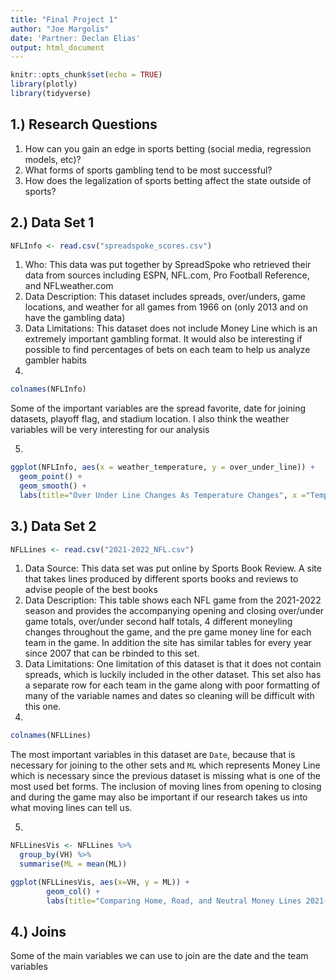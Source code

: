 ```yaml
---
title: "Final Project 1"
author: "Joe Margolis"
date: 'Partner: Declan Elias'
output: html_document
---
```


```r
knitr::opts_chunk$set(echo = TRUE)
library(plotly)
library(tidyverse)
```

## 1.) Research Questions

1. How can you gain an edge in sports betting (social media, regression models, etc)?
2. What forms of sports gambling tend to be most successful?
3. How does the legalization of sports betting affect the state outside of sports?

## 2.) Data Set 1

```r
NFLInfo <- read.csv("spreadspoke_scores.csv")
```

1. Who: This data was put together by SpreadSpoke who retrieved their data from sources including ESPN, NFL.com, Pro Football Reference, and NFLweather.com
2. Data Description: This dataset includes spreads, over/unders, game locations, and weather for all games from 1966 on (only 2013 and on have the gambling data)
3. Data Limitations: This dataset does not include Money Line which is an extremely important gambling format. It would also be interesting if possible to find percentages of bets on each team to help us analyze gambler habits
4. 
```r
colnames(NFLInfo)
```
Some of the important variables are the spread favorite, date for joining datasets, playoff flag, and stadium location. I also think the weather variables will be very interesting for our analysis

5. 
```r
ggplot(NFLInfo, aes(x = weather_temperature, y = over_under_line)) +
  geom_point() +
  geom_smooth() +
  labs(title="Over Under Line Changes As Temperature Changes", x ="Temperature (F)", y = "Over Under Line")
```


## 3.) Data Set 2

```r
NFLLines <- read.csv("2021-2022_NFL.csv")
```

1. Data Source: This data set was put online by Sports Book Review. A site that takes lines produced by different sports books and reviews to advise people of the best books
2. Data Description: This table shows each NFL game from the 2021-2022 season and provides the accompanying opening and closing over/under game totals, over/under second half totals, 4 different moneyling changes throughout the game, and the pre game money line for each team in the game. In addition the site has similar tables for every year since 2007 that can be rbinded to this set.
3. Data Limitations: One limitation of this dataset is that it does not contain spreads, which is luckily included in the other dataset. This set also has a separate row for each team in the game along with poor formatting of many of the variable names and dates so cleaning will be difficult with this one.
4. 
```r
colnames(NFLLines)
```
The most important variables in this dataset are `Date`, because that is necessary for joining to the other sets and `ML` which represents Money Line which is necessary since the previous dataset is missing what is one of the most used bet forms. The inclusion of moving lines from opening to closing and during the game may also be important if our research takes us into what moving lines can tell us.

5. 
```r
NFLLinesVis <- NFLLines %>%
  group_by(VH) %>%
  summarise(ML = mean(ML))

ggplot(NFLLinesVis, aes(x=VH, y = ML)) + 
        geom_col() +
        labs(title="Comparing Home, Road, and Neutral Money Lines 2021-2022", x ="Team Location", y = "Average Money Line")

```

## 4.) Joins

Some of the main variables we can use to join are the date and the team variables
